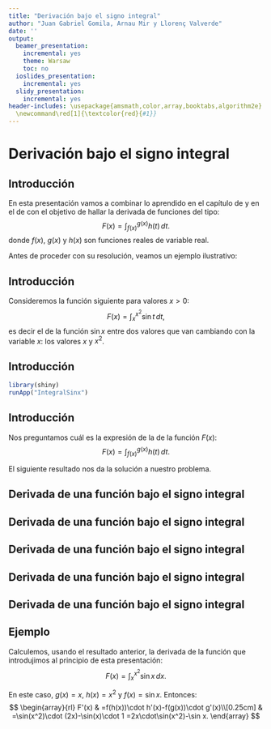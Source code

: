 ```yaml
---
title: "Derivación bajo el signo integral"
author: "Juan Gabriel Gomila, Arnau Mir y Llorenç Valverde"
date: ''
output:
  beamer_presentation:
    incremental: yes
    theme: Warsaw
    toc: no
  ioslides_presentation:
    incremental: yes
  slidy_presentation:
    incremental: yes
header-includes: \usepackage{amsmath,color,array,booktabs,algorithm2e} \newcommand\blue[1]{\textcolor{blue}{#1}}
  \newcommand\red[1]{\textcolor{red}{#1}}
---
```



# Derivación bajo el signo integral

## Introducción

En esta presentación vamos a combinar lo aprendido en el capítulo de \blue{derivación} y en el de \blue{integración} con el objetivo de hallar la derivada de funciones del tipo:
$$
F(x)=\int_{f(x)}^{g(x)}h(t)\,dt.
$$
donde $f(x)$, $g(x)$ y $h(x)$ son funciones reales de variable real.

Antes de proceder con su resolución, veamos un ejemplo ilustrativo:

## Introducción
Consideremos la función siguiente para valores $x>0$:
$$
F(x)=\int_{x}^{x^2}\sin t\, dt,
$$
es decir el \red{área} de la función $\sin x$ entre dos valores que van cambiando con la variable $x$: los valores $x$ y $x^2$.

## Introducción
```r
library(shiny)
runApp("IntegralSinx")
```

## Introducción
Nos preguntamos cuál es la expresión de la \red{derivada} de la función $F(x)$:
$$
F(x)=\int_{f(x)}^{g(x)}h(t)\,dt.
$$

El siguiente resultado nos da la solución a nuestro problema.

## Derivada de una función bajo el signo integral
\begin{theorem}
Sea $f:D\longrightarrow\mathbb{R}$ una función continua siendo $D$ su \blue{dominio de definición.} Sean $g,h:[a,b]\longrightarrow\mathbb{R}$ funciones derivables tales que $g([a,b])\subseteq D$, $h([a,b])\subseteq D$. Definimos la función 
$$
F(x)=\int_{g(x)}^{h(x)} f(t)\,dt.
$$
Entonces $F$ es \red{derivable} y el valor de su \red{función derivada $F'(x)$} puede expresarse como:
$$
F'(x)=f(h(x))\cdot h'(x)-f(g(x))\cdot g'(x).
$$
\end{theorem}

## Derivada de una función bajo el signo integral
\begin{block}{Demostración.}

Usando las propiedades de la integral de una función podemos escribir la función $F(x)$ como:
\begin{equation}
F(x)=\int_{a}^{h(x)} f(t)\,dt-\int_a^{g(x)}f(t)\,dt,
\label{FDIF}
\end{equation}
siendo $a\in D$.
\end{block}

## Derivada de una función bajo el signo integral

\begin{block}{}
Para demostrar la proposición anterior basta demostrar que la derivada de las funciones:
$$
H(x)=\int_{a}^{h(x)} f(t)\,dt,\quad G(x)=\int_{a}^{g(x)} f(t)\,dt
$$
valen, respectivamente,
$$
H'(x)=f(h(x))\cdot h'(x),\quad G'(x)=f(g(x))\cdot g'(x),
$$
ya que usando la expresión (\ref{FDIF}), podemos escribir la derivada de la función $F(x)$ como:
$$
F'(x)=H'(x)-G'(x)=f(h(x))\cdot h'(x)-f(g(x))\cdot g'(x).
$$
\end{block}

## Derivada de una función bajo el signo integral

\begin{block}{}
Para ver las expresiones de las derivadas de las funciones $H(x)$ y $G(x)$, basta ver la expresión por ejemplo de $H'(x)$ ya que la otra, la expresión de $G'(x)$, se obtendría cambiando los papeles de la función $h(x)$ por $g(x)$.


Veamos pues que $\displaystyle H'(x)=f(h(x))\cdot h'(x)$. 

Notemos en primer lugar que podemos escribir la función $H(x)$ como la composición de las funciones siguientes:
$H(x)=(\hat{F}\circ h)(x),$ siendo $\displaystyle \hat{F}(x)=\int_a^x f(t)\,dt$. Efectivamente,
$$
(\hat{F}\circ h)(x)=\hat{F}(h(x))=\int_a^{h(x)}f(t)\,dt = H(x).
$$
\end{block}

## Derivada de una función bajo el signo integral

\begin{block}{}
Aplicando la regla de la cadena obtenemos,
$$
H'(x)=\hat{F}'(h(x))\cdot h'(x),
$$
pero usando el Teorema Fundamental del cálculo, tenemos que $\hat{F}'(z)=f(z)$. Por tanto, cambiando $z$ por $h(x)$, tenemos lo que queríamos demostrar:
$$
H'(x)=f(h(x))\cdot h'(x).
$$
\ \hfill $\Box$
\end{block}

## Ejemplo
Calculemos, usando el resultado anterior, la derivada de la función que introdujimos al principio de esta presentación:
$$
F(x)=\int_x^{x^2}\sin x\, dx.
$$

En este caso, $g(x)=x,\ h(x)=x^2$ y $f(x)=\sin x$. Entonces:
$$
\begin{array}{rl}
F'(x) & =f(h(x))\cdot h'(x)-f(g(x))\cdot g'(x)\\[0.25cm] & =\sin(x^2)\cdot (2x)-\sin(x)\cdot 1 =2x\cdot\sin(x^2)-\sin x.
\end{array}
$$